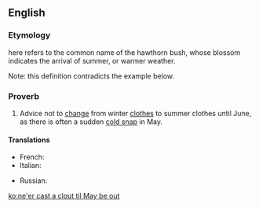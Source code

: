 ==English==

===Etymology===
{{m|en||May}} here refers to the common name of the hawthorn bush, whose blossom indicates the arrival of summer, or warmer weather.

Note: this definition contradicts the example below.

===Proverb===
{{head|en|proverb|head=[[ne'er]] [[cast]] [[a]] [[clout]] [[til]] [[May]] [[be]] [[out]]}}

# {{context|regional|lang=en}} Advice not to [[change]] from winter [[clothes]] to summer clothes until June, as there is often a sudden [[cold snap]] in May.

====Translations====
<!-- not literal, but conveying the same idea -->
{{trans-top|advice not to change from winter clothes}}
* French: {{t|fr|en avril ne te découvre pas d'un fil, en mai fait ce qu'il te plait}}
* Italian: {{t|it|aprile, non ti scoprire; maggio, adagio adagio; giugno, allarga il pugno}}
{{trans-mid}}
* Russian: {{t|ru|первая ла́сточка весны не делает}} {{gloss|the first swallow doesn't make spring to come}}
{{trans-bottom}}

[[ko:ne'er cast a clout til May be out]]